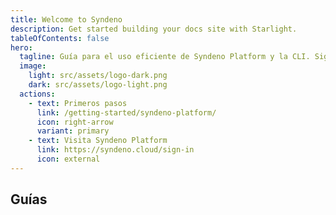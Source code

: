 ```yaml
---
title: Welcome to Syndeno
description: Get started building your docs site with Starlight.
tableOfContents: false
hero:
  tagline: Guía para el uso eficiente de Syndeno Platform y la CLI. Siga los pasos a continuación para comenzar 🚀
  image:
    light: src/assets/logo-dark.png
    dark: src/assets/logo-light.png
  actions:
    - text: Primeros pasos
      link: /getting-started/syndeno-platform/
      icon: right-arrow
      variant: primary
    - text: Visita Syndeno Platform
      link: https://syndeno.cloud/sign-in
      icon: external
---
```



## Guías

<CardGrid stagger> 
  <LinkCard
    title="Desplegar una aplicación"
    href="how-to/pasos-para-levantar-app/crear-proyecto"
  />
  
  <LinkCard
  title="Visualizar Logs"
  href="how-to/visualizar-logs/pod-unico-contenedor"
  />

  <LinkCard
  title="Acceder a la Shell"
  href="how-to/shell-de-un-contenedor/pod-con-un-contenedor"
  />

  <LinkCard
  title="Crear Pipeline"
  href="how-to/pasos-para-levantar-app/conf-pipeline"
  />
</CardGrid>
